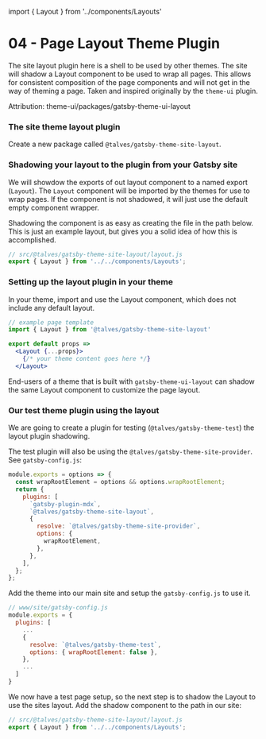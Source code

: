 ﻿import { Layout } from '../components/Layouts'



# <OutsideLink to={Link04}>04 - Page Layout Theme Plugin</OutsideLink>

The site layout plugin here is a shell to be used by other themes. The site will shadow a Layout component to be used to wrap all pages. This allows for consistent composition of the page components and will not get in the way of theming a page. Taken and inspired originally by the `theme-ui` plugin.

Attribution: theme-ui/packages/gatsby-theme-ui-layout

### The site theme layout plugin

Create a new package called `@talves/gatsby-theme-site-layout`.


### Shadowing your layout to the plugin from your Gatsby site

We will showdow the exports of out layout component to a named export (`Layout`). The `Layout` component will be imported by the themes for use to wrap pages. If the component is not shadowed, it will just use the default empty component wrapper.

Shadowing the component is as easy as creating the file in the path below. This is just an example layout, but gives you a solid idea of how this is accomplished.

```js
// src/@talves/gatsby-theme-site-layout/layout.js
export { Layout } from '../../components/Layouts';
```

### Setting up the layout plugin in your theme

In your theme, import and use the Layout component, which does not include any default layout.

```jsx
// example page template
import { Layout } from '@talves/gatsby-theme-site-layout'

export default props =>
  <Layout {...props}>
    {/* your theme content goes here */}
  </Layout>
```

End-users of a theme that is built with `gatsby-theme-ui-layout` can shadow the same Layout component to customize the page layout.

### Our test theme plugin using the layout

We are going to create a plugin for testing (`@talves/gatsby-theme-test`) the layout plugin shadowing.

The test plugin will also be using the `@talves/gatsby-theme-site-provider`. 
See `gatsby-config.js`:
```js
module.exports = options => {
  const wrapRootElement = options && options.wrapRootElement;
  return {
    plugins: [
      `gatsby-plugin-mdx`,
      `@talves/gatsby-theme-site-layout`,
      {
        resolve: `@talves/gatsby-theme-site-provider`,
        options: {
          wrapRootElement,
        },
      },
    ],
  };
};
```

Add the theme into our main site and setup the `gatsby-config.js` to use it.

```js
// www/site/gatsby-config.js
module.exports = {
  plugins: [
    ...
    {
      resolve: `@talves/gatsby-theme-test`,
      options: { wrapRootElement: false },
    },
    ...
  ]
}
```

We now have a test page setup, so the next step is to shadow the Layout to use the sites layout. Add the shadow component to the path in our site:

```js
// src/@talves/gatsby-theme-site-layout/layout.js
export { Layout } from '../../components/Layouts';
```
